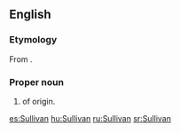 ==English==
{{wikipedia|Sullivan (surname)}}

===Etymology===
From {{etyl|ga|en}} {{m|ga|Ó Súilleabháin}}.

===Proper noun===
{{en-proper noun}}

# {{surname|from=Irish|dot=}} of {{etyl|ga|en}} origin.

[[es:Sullivan]]
[[hu:Sullivan]]
[[ru:Sullivan]]
[[sr:Sullivan]]